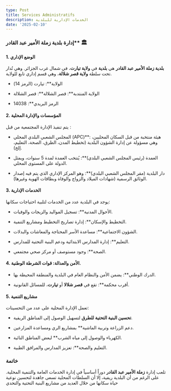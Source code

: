 ```yaml
---
type: Post
title: Services Administratifs
description: الخدمات الإدارية للبلدية
date: '2025-02-10'
---
```

### إدارة بلدية زملة الأمير عبد القادر\*\* 🏛️

#### **1. الوضع الإداري**

**بلدية زملة الأمير عبد القادر** هي **بلدية** في **ولاية تيارت**، في شمال غرب الجزائر. وهي تُدار تحت سلطة **ولاية قصر شلالة**، وهي قسم إداري تابع للولاية.

*   الولاية\*\*: تيارت (الرمز 14)

*   الولاية المنتدبة\*\*: قصر الشلالة\*\*: قصر الشلالة

*   الرمز البريدي\*\*: 14038

#### **2. المؤسسات والإدارة المحلية**

يتم تنفيذ الإدارة المجتمعية من قبل :

*   المجلس الشعبي البلدي المحلي (APC)\*\*: هيئة منتخبة من قبل السكان المحليين، وهي مسؤولة عن إدارة الشؤون البلدية (تخطيط المدن، الطرق، الصحة، التعليم، إلخ).

*   العمدة (رئيس المجلس الشعبي البلدي)\*\*: يُنتخب العمدة لمدة 5 سنوات، ويمثل الدولة على المستوى المحلي.

*   دار البلدية (مقر المجلس الشعبي البلدي)\*\*: وهو المركز الإداري الذي يتم فيه إصدار الوثائق الرسمية (شهادات الميلاد والزواج والوفاة وبطاقات الهوية وغيرها).

#### **3. الخدمات الإدارية**

يوجد في البلدية عدد من الخدمات لتلبية احتياجات سكانها:

*   الأحوال المدنية\*\*: تسجيل المواليد والزيجات والوفيات.

*   التخطيط والإسكان\*\*: إدارة تصاريح التخطيط ومشاريع التنمية.

*   الشؤون الاجتماعية\*\*: مساعدة الأسر المحتاجة والمعاشات والبدلات.

*   التعليم\*\*: إدارة المدارس الابتدائية ودعم البنية التحتية للمدارس.

*   الصحة\*\*: وجود مستوصف أو مركز صحي مجتمعي.

#### **4. الأمن والعدالة**: قوات الشرطة الوطنية.

*   الدرك الوطني\*\*: يضمن الأمن والنظام العام في البلدية والمنطقة المحيطة بها.

*   أقرب محكمة\*\*: تقع في **قصر شلالا** أو **تيارت**، للمسائل القانونية.

#### **5. مشاريع التنمية**

تعمل الإدارة المحلية على عدد من التحسينات:

*   **تحسين البنية التحتية للطرق** لتسهيل الوصول إلى المناطق الريفية.

*   دعم الزراعة وتربية الماشية\*\* بمشاريع الري ومساعدة المزارعين.

*   الكهرباء والوصول إلى مياه الشرب\*\* لبعض المناطق النائية.

*   التعليم والصحة\*\*: تعزيز المدارس والمرافق الطبية.

### خاتمة

تلعب إدارة **زملة الأمير عبد القادر** دوراً أساسياً في إدارة الخدمات العامة والتنمية المحلية. على الرغم من أن البلدية ريفية، إلا أن السلطات المحلية تسعى جاهدة لتحسين نوعية حياة سكانها من خلال العديد من مشاريع البنية التحتية والتحدي
